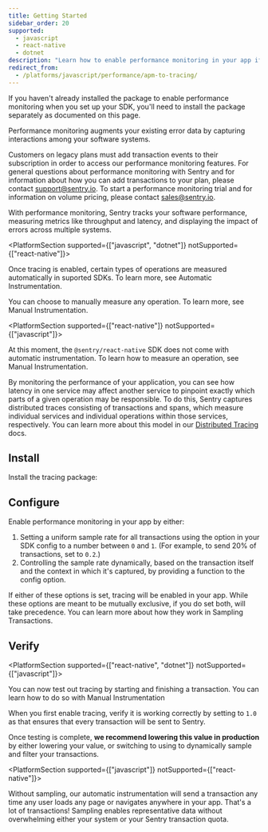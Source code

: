 ```yaml
---
title: Getting Started
sidebar_order: 20
supported:
  - javascript
  - react-native
  - dotnet
description: "Learn how to enable performance monitoring in your app if it is not already set up."
redirect_from:
  - /platforms/javascript/performance/apm-to-tracing/
---
```


<Note>

If you haven't already installed the package to enable performance monitoring when you set up your SDK, you'll need to install the package separately as documented on this page.

</Note>

Performance monitoring augments your existing error data by capturing interactions among your software systems.

<Alert>

Customers on legacy plans must add transaction events to their subscription in order to access our performance monitoring features. For general questions about performance monitoring with Sentry and for information about how you can add transactions to your plan, please contact [support@sentry.io](mailto:support@sentry.io). To start a performance monitoring trial and for information on volume pricing, please contact [sales@sentry.io](mailto:sales@sentry.io).

</Alert>

With performance monitoring, Sentry tracks your software performance, measuring metrics like throughput and latency, and displaying the impact of errors across multiple systems.

<PlatformSection supported={["javascript", "dotnet"]} notSupported={["react-native"]}>

Once tracing is enabled, certain types of operations are measured automatically in suported SDKs. To learn more, see <PlatformLink to="/performance/capturing/automatic/">Automatic Instrumentation</PlatformLink>.

You can choose to manually measure any operation. To learn more, see <PlatformLink to="/performance/capturing/manual/">Manual Instrumentation</PlatformLink>.

</PlatformSection>

<PlatformSection supported={["react-native"]} notSupported={["javascript"]}>

At this moment, the `@sentry/react-native` SDK does not come with automatic instrumentation. To learn how to measure an operation, see <PlatformLink to="/performance/capturing/manual/">Manual Instrumentation</PlatformLink>.

</PlatformSection>

By monitoring the performance of your application, you can see how latency in one service may affect another service to pinpoint exactly which parts of a given operation may be responsible. To do this, Sentry captures distributed traces consisting of transactions and spans, which measure individual services and individual operations within those services, respectively. You can learn more about this model in our [Distributed Tracing](/product/performance/distributed-tracing/) docs.

## Install

Install the tracing package:

<PlatformContent includePath="performance/install-tracing-package" />

## Configure

Enable performance monitoring in your app by either:

1. Setting a uniform sample rate for all transactions using the <PlatformIdentifier name="traces-sample-rate" /> option in your SDK config to a number between `0` and `1`. (For example, to send 20% of transactions, set <PlatformIdentifier name="traces-sample-rate" /> to `0.2`.)
2. Controlling the sample rate dynamically, based on the transaction itself and the context in which it's captured, by providing a function to the <PlatformIdentifier name="traces-sampler" /> config option.

<PlatformContent includePath="performance/configure-tracing-package" />

If either of these options is set, tracing will be enabled in your app. While these options are meant to be mutually exclusive, if you do set both, <PlatformIdentifier name="traces-sampler" /> will take precedence. You can learn more about how they work in <PlatformLink to="/performance/sampling/">Sampling Transactions</PlatformLink>.

## Verify

<PlatformSection supported={["react-native", "dotnet"]} notSupported={["javascript"]}>

You can now test out tracing by starting and finishing a transaction. You can learn how to do so with <PlatformLink to="/performance/capturing/manual/">Manual Instrumentation</PlatformLink>

</PlatformSection>

When you first enable tracing, verify it is working correctly by setting <PlatformIdentifier name="traces-sample-rate" /> to `1.0` as that ensures that every transaction will be sent to Sentry.

Once testing is complete, **we recommend lowering this value in production** by either lowering your <PlatformIdentifier name="traces-sample-rate" /> value, or switching to using <PlatformIdentifier name="traces-sampler" /> to dynamically sample and filter your transactions.

<PlatformSection supported={["javascript"]} notSupported={["react-native"]}>

Without sampling, our automatic instrumentation will send a transaction any time any user loads any page or navigates anywhere in your app. That's a lot of transactions! Sampling enables representative data without overwhelming either your system or your Sentry transaction quota.

</PlatformSection>
